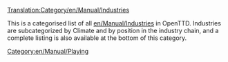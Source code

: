 [[Translation:Category/en/Manual/Industries]]
[[Category:en/Manual/Playing]]

This is a categorised list of all [[en/Manual/Industries]] in OpenTTD.  Industries are subcategorized by Climate and by position in the industry chain, and a complete listing is also available at the bottom of this category.

{{en/Todo|Categorise the industry articles by climate too}}